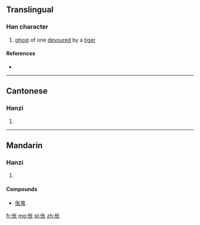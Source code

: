 {{also|倀}}
==Translingual==

===Han character===
{{Han char|rn=9|rad=人|as=04|sn=6|four=|canj=人心人 (OPO)|ids=⿰[[亻]][[长]]}}

# [[ghost]] of one [[devour]]ed by a [[tiger]]

====References====
* {{Han ref|kx=0096.121|hdz=10124.020|uh=4F25|ud=20261}}

----

==Cantonese==

===Hanzi===
{{yue-hanzi|jyut=[[coeng1]], [[zaang1]]|y=cheung1, jaang1|tra=倀}}

# {{defn|lang=yue|sort=人04}}

----

==Mandarin==

===Hanzi===
{{cmn-hanzi|tra=倀|pin=[[chāng]] ([[chang1]])|wg=ch'ang<sup>1</sup>}}

# {{defn|lang=cmn|sort=人04}}

====Compounds====
* [[伥鬼]]

[[fr:伥]]
[[mg:伥]]
[[pl:伥]]
[[zh:伥]]